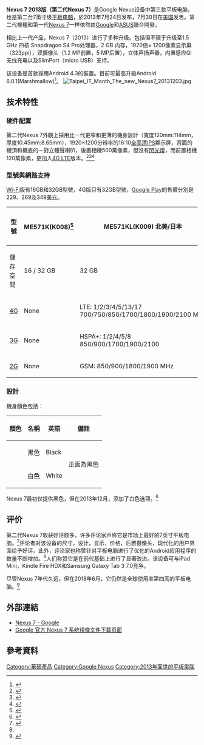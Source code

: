 
{{expand|time=2013-11-12T05:16:52+00:00}}
{{Infobox information appliance
|name         = Nexus 7
|logo         = [[File：Nexus_7_Logo.png|100px]]
|image        = [[File：Nexus_7_(2013).png|200px]]
|caption      = 
|developer    = [[Google|Google]]<br />[[華碩|華碩]]
|manufacturer = [[華碩|華碩]]
|form         = [[平板電腦|平板電腦]]
|os           = [[Android|Android]] 4.3 (可更新至Android 6.0.1)
|generation   = 
|power        = [[可充電|可充電]][[鋰聚合電池|鋰聚合電池]]，<br />3,950 [[mAh|mAh]]， [[microUSB|microUSB]] 充電接口
|model        =ME571K (WiFi版)<br />ME571KL (LTE版) 
|partnumber   = 
|releasedate  = 
|available    = 
|price        = 
|status       = <!-- if model is discontinued use "Discontinued", otherwise, please leave blank -->
|unitssold    = 
|unitsshipped = 
|media        = 
|cpu          = [[Qualcomm|Qualcomm]] [[Snapdragon|Snapdragon]] S4 Pro (Snapdragon 600) APQ8064–1AA<br />四核心 1.5 GHz [[Krait_(CPU)|Krait 300]]
|graphics     = 400[[MHz|MHz]] Adreno 320
|storage      = 16、32 [[GB|GB]] (WiFi版)<br />32 GB (LTE版)
|memory       = 2 GB [[DDR3L|DDR3L]]
|display      = {{convert|7|in|mm}} [[IPS|IPS]], 1920x1200 [[像素|像素]] (323ppi)
|audio        = 
|input        = [[多點觸控|多點觸控]]、[[光度感應器|光度感應器]]、[[陀螺儀|陀螺儀]]、[[麥克風|麥克風]]、[[磁强计|磁强计]]、[[加速計|加速計]]、[[GPS|GPS]]、[[近場通訊|NFC]]
|camera       = '''后置:''' 500万[[像素|像素]]、自動對焦<br />'''前置:''' 120万像素<br>
|connectivity = 雙頻[[Wi-Fi|Wi-Fi]] (802.11a/b/g/n),<br />[[蓝牙|蓝牙]] 4.0
|dimensions   = {{convert|200|mm|in|abbr=on}} H<br />{{convert|114|mm|in|abbr=on}} W<br />{{convert|8.65|mm|in|abbr=on}} D
|weight       = 290g (WiFi版)<br />299g (LTE版)
|predecessor  = [[Nexus_7_(2012)|Nexus 7]]（2012）
|successor    = [[Nexus_9|Nexus 9]]（由HTC研發）
|related      = 
|website      = [http://www.google.com/nexus/7/ Nexus 7]
}}

'''Nexus 7 2013版（第二代Nexus 7）'''是Google Nexus设备中第三款平板电脑，也是第二台7英寸级[[平板电脑|平板电脑]]，於2013年7月24日发布，7月30日在[[美国|美国]]发售。第二代機種和第一代[[Nexus_7|Nexus 7]]一样依然由[[Google|Google]]和[[ASUS|ASUS]]聯合開發。

相比上一代产品，Nexus 7（2013）进行了多种升级。包括但不限于升级至1.5 GHz 四核 Snapdragon S4 Pro处理器，2 GB 内存，1920倍× 1200像素显示屏（323ppi），双摄像头（1.2 MP前置，5 MP后置），立体声扬声器，内置感应Qi 无线充电以及SlimPort（micro USB）支持。

该设备是首款採用Android 4.3的裝置。目前可最高升級Android 6.0.1(Marshmallow)<ref>{{cite web |url= http://www.techstake.org/2013/07/google-unveils-new-nexus-7-price-and-specifications.html |title= Google Finally Unveils New Nexus 7 Android 4.3 Tablet, Price and Specifications |author= Aditya Dey |publisher= techstake.org |accessdate= July 2013 |archive-url= https://web.archive.org/web/20130819130931/http://www.techstake.org/2013/07/google-unveils-new-nexus-7-price-and-specifications.html |archive-date= 2013-08-19 |dead-url= yes }}</ref>。
[[File:Taipei_IT_Month_The_new_Nexus7_20131203.jpg|thumb]]

== 技术特性 ==
=== 硬件配置 ===
第二代Nexus 7外觀上採用比一代更窄和更薄的機身設計（寬度120mm:114mm，厚度10.45mm:8.65mm），1920×1200分辨率的16:10[[Full_HD|全高清]][[IPS|IPS]]顯示屏，背面的機頂和機底的一對立體聲喇叭，後置相機500萬像素，但沒有[[閃光燈|閃光燈]]，而前置相機120萬像素，更加入[[4G_LTE|4G LTE]]版本。<ref>{{Cite web |url=http://chinese.engadget.com/tag/nexus+7+2013/ |title=存档副本 |accessdate=2013-11-12 |archive-date=2013-11-11 |archive-url=https://web.archive.org/web/20131111064034/http://chinese.engadget.com/tag/nexus+7+2013/ |dead-url=no }}</ref><ref>{{Cite web |url=http://unwire.hk/2013/09/26/4g-nexus-7-2013-hk/top-news/ |title=存档副本 |accessdate=2013-11-12 |archive-date=2013-11-12 |archive-url=https://web.archive.org/web/20131112055524/http://unwire.hk/2013/09/26/4g-nexus-7-2013-hk/top-news/ |dead-url=no }}</ref><ref>{{Cite web |url=http://www.eprice.com.hk/pad/talk/4469/46356/ |title=存档副本 |accessdate=2013-11-12 |archive-date=2013-11-12 |archive-url=https://web.archive.org/web/20131112052214/http://www.eprice.com.hk/pad/talk/4469/46356/ |dead-url=no }}</ref>

=== 型號與網路支持 ===
[[Wi-Fi|Wi-Fi]]版有16GB和32GB型號，4G版只有32GB型號，[[Google_Play|Google Play]]的售價分別是229、269及349[[美元|美元]]。
{| class="wikitable" style="text-align: center;font-size:90%;"
|-
! 型號
! ME571K(K008)<ref name="techkiddy.blogspot.com">{{cite web |url=http://techkiddy.blogspot.com/2013/06/confirmed-specifications-of-asus.html |title=Confirmed Specifications of Asus K008(ME571K) and Asus K009(ME571KL),the next generation Google Nexus 7 Tablets ~ Technology Blogs Simplified |author= |date= |work= |publisher= |accessdate= |archive-date=2013-10-24 |archive-url=https://web.archive.org/web/20131024120614/http://techkiddy.blogspot.com/2013/06/confirmed-specifications-of-asus.html |dead-url=no }}</ref><br />
! ME571KL(K009)
北美/日本
!ME571KL(K009)

歐盟/南韓/澳大利亞/其他地區
|-
! 儲存空間
| 16 / 32 GB
| 32 GB
| 32 GB
|-
! [[4G|4G]]
| None
| LTE: 1/2/3/4/5/13/17<br />
700/750/850/1700/1800/1900/2100 MHz
| LTE: 1/2/3/4/5/7/20<br />
800/850/1700/1800/1900/2100/2600 MHz
|-
! [[3G|3G]]
| None
| HSPA+: 1/2/4/5/8<br />
850/900/1700/1900/2100
| HSPA+: 1/2/4/5/8<br />
850/900/1700/1900/2100
|-
! [[2G|2G]]
| None
| GSM: 850/900/1800/1900 MHz
| GSM: 850/900/1800/1900 MHz
|}

=== 設計 ===
機身顏色包括：

{| class="wikitable"
|-
!顏色!!名稱!!英語!!備註
|-
|bgcolor="#373536"| || <font color="#000000">黑色</font> ||Black|| rowspan="3" |正面為黑色
|-
|bgcolor="#FFFFFF"| || <font color="#000000">白色</font>     ||White
|}
Nexus 7最初仅提供黑色，但在2013年12月，添加了白色选项。<ref>{{Cite web|title=Google launches LG G Pad 8.3 and Sony Z Ultra Play Editions, white Nexus 7|url=https://gigaom.com/2013/12/10/google-launches-lg-g-pad-8-3-and-sony-z-ultra-play-editions-white-nexus-7/|accessdate=2020-03-13|date=2013-12-10|last=Tofel|first=Kevin C.|work=gigaom.com|language=en-US|archive-date=2019-10-24|archive-url=https://web.archive.org/web/20191024224445/https://gigaom.com/2013/12/10/google-launches-lg-g-pad-8-3-and-sony-z-ultra-play-editions-white-nexus-7/|dead-url=no}}</ref>

== 评价 ==
第二代Nexus 7收获好评颇多，许多评论家声称它是市场上最好的7英寸平板电脑。<ref name=":0">{{Cite web|title=Cheaper than most, better than all: the 2013 Nexus 7 reviewed|url=https://arstechnica.com/gadgets/2013/07/the-2013-nexus-7-review-meet-the-new-standard-for-android-tablets/|accessdate=2020-03-13|date=2013-07-31|last=Cunningham|first=Andrew|work=Ars Technica|language=en-us|archive-date=2018-05-11|archive-url=https://web.archive.org/web/20180511094756/https://arstechnica.com/gadgets/2013/07/the-2013-nexus-7-review-meet-the-new-standard-for-android-tablets/|dead-url=no}}</ref>评论者对该设备的尺寸，设计，显示，价格，后置摄像头，现代化的用户界面给予好评。此外，评论家也称赞针对平板电脑进行了优化的Android应用程序的数量不断增加。<ref name=":0" />人们称赞它是在前代基础上进行了显著改进。该设备可与iPad Mini，Kindle Fire HDX和Samsung Galaxy Tab 3 7.0竞争。

尽管Nexus 7年代久远，但在2018年6月，它仍然是全球使用率第四高的平板电脑。<ref>{{Cite web|title=InsightPortal|url=https://www.insightportal.io/news/all-news/the-worlds-top-10-tablets-june-|accessdate=2020-03-13|work=www.insightportal.io|archive-date=2018-07-09|archive-url=https://web.archive.org/web/20180709185345/https://www.insightportal.io/news/all-news/the-worlds-top-10-tablets-june-|dead-url=no}}</ref>

== 外部連結 ==
* [http://www.google.com/nexus/7/ Nexus 7 - Google]{{Wayback|url=http://www.google.com/nexus/7/ |date=20131110032928 }}
*[https://developers.google.com/android/nexus/images?hl=zh-CN Google 官方 Nexus 7 系统镜像文件下载页面]{{Wayback|url=https://developers.google.com/android/nexus/images?hl=zh-CN |date=20131110053258 }}

== 參考資料 ==
{{reflist}}

{{Nexus}}
{{Android}}
{{Google Inc.}}

[[Category:華碩產品|Category:華碩產品]]
[[Category:Google_Nexus|Category:Google Nexus]]
[[Category:2013年面世的平板電腦|Category:2013年面世的平板電腦]]